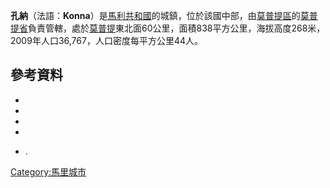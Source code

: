 '''孔納'''（法語：'''Konna'''）是[[馬利共和國|馬利共和國]]的城鎮，位於該國中部，由[[莫普提區|莫普提區]]的[[莫普提省|莫普提省]]負責管轄，處於[[莫普提|莫普提]]東北面60公里，面積838平方公里，海拔高度268米，2009年人口36,767，人口密度每平方公里44人。

==參考資料==
*{{citation |contribution=Common and Fundamental Operational Datasets Registry: Mali |publisher=United Nations Office for the Coordination of Humanitarian Affairs |url=http://cod.humanitarianresponse.info/country-region/mali |deadurl=yes |archiveurl=https://web.archive.org/web/20121214211137/http://cod.humanitarianresponse.info/country-region/Mali |archivedate=2012-12-14 |title=存档副本 |accessdate=2015-07-22 }}
*{{citation |url=http://instat.gov.ml/documentation/mopti.pdf |publisher=République de Mali: Institut National de la Statistique |title=Resultats Provisoires RGPH 2009 (Région de Mopti) |deadurl=yes |archiveurl=https://www.webcitation.org/6AnaIKCNv?url=http://instat.gov.ml/documentation/mopti.pdf |archivedate=2012-09-19 |accessdate=2015-07-22 }}
*{{citation |title=Communes de la Région de Mopti |publisher=Ministère de l’administration territoriale et des collectivités locales, République du Mali |url=http://www.matcl.gov.ml/pdf/ComRegMopti.pdf |language=fr |deadurl=yes |archiveurl=https://www.webcitation.org/6AnaOib2H?url=http://www.matcl.gov.ml/pdf/ComRegMopti.pdf |archivedate=2012-09-19 |accessdate=2015-07-22 }}
*{{citation | editor-last=Quensière | editor-first=Jacques | year=1994 | title=La pêche dans le delta central du Niger: approche pluridisciplinaire d'un système de production halieutique | publisher=ORSTOM, Karthala | place=Paris | isbn=2709912023 | url=http://horizon.documentation.ird.fr/exl-doc/pleins_textes/divers/40722.pdf | page=539 Carte VI | language=fr | accessdate=2015-07-22 | archive-date=2016-03-03 | archive-url=https://web.archive.org/web/20160303182358/http://horizon.documentation.ird.fr/exl-doc/pleins_textes/divers/40722.pdf | dead-url=no }}
*{{citation | title=Plan de Sécurité Alimentaire Commune Rurale de Konna 2006-2010 | publisher=Commissariat à la Sécurité Alimentaire, République du Mali, USAID-Mali | year=2006 | url=http://www.aec.msu.edu/fs2/mali_fd_strtgy/plans/mopti/mopti/psa_konna.pdf | language=fr | deadurl=yes | archiveurl=https://web.archive.org/web/20120918145659/http://www.aec.msu.edu/fs2/mali_fd_strtgy/plans/mopti/mopti/psa_konna.pdf | archivedate=2012-09-18 | accessdate=2015-07-22 }}.

{{Coord|14|56|48|N|3|53|36|W|display=title}}

{{莫普提區}}

[[Category:馬里城市|Category:馬里城市]]


{{Mali-geo-stub}}